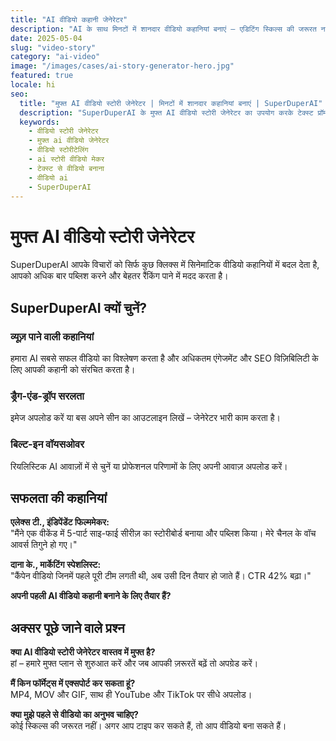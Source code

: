 ```yaml
---
title: "AI वीडियो कहानी जेनेरेटर"
description: "AI के साथ मिनटों में शानदार वीडियो कहानियां बनाएं – एडिटिंग स्किल्स की जरूरत नहीं।"
date: 2025-05-04
slug: "video-story"
category: "ai-video"
image: "/images/cases/ai-story-generator-hero.jpg"
featured: true
locale: hi
seo:
  title: "मुफ्त AI वीडियो स्टोरी जेनेरेटर | मिनटों में शानदार कहानियां बनाएं | SuperDuperAI"
  description: "SuperDuperAI के मुफ्त AI वीडियो स्टोरी जेनेरेटर का उपयोग करके टेक्स्ट प्रॉम्प्ट्स को तेज़ी से आकर्षक वीडियो में बदलें। YouTube, TikTok, Instagram के लिए बिल्कुल सही।"
  keywords:
    - वीडियो स्टोरी जेनेरेटर
    - मुफ्त ai वीडियो जेनेरेटर
    - वीडियो स्टोरीटेलिंग
    - ai स्टोरी वीडियो मेकर
    - टेक्स्ट से वीडियो बनाना
    - वीडियो ai
    - SuperDuperAI
---
```


# मुफ्त AI वीडियो स्टोरी जेनेरेटर

SuperDuperAI आपके विचारों को सिर्फ कुछ क्लिक्स में सिनेमाटिक वीडियो कहानियों में बदल देता है, आपको अधिक बार पब्लिश करने और बेहतर रैंकिंग पाने में मदद करता है।

<FeatureGrid>
  <Feature
    title="मिनटों में बनाएं"
    description="किसी भी स्क्रिप्ट या टेक्स्ट प्रॉम्प्ट को तेज़ी से पूर्ण वीडियो कहानी में बदलें।"
    icon="clock"
  />
  <Feature
    title="स्किल्स की जरूरत नहीं"
    description="AI एडिटिंग, इफेक्ट्स और साउंड संभालता है – आपको जटिल प्रोग्राम सीखने की जरूरत नहीं।"
    icon="wand"
  />
  <Feature
    title="निरंतर कैरेक्टर्स"
    description="आपके नायक हमेशा पहचाने जाने योग्य रहते हैं और सभी एपिसोड में स्टाइल बनाए रखते हैं।"
    icon="users"
  />
  <Feature
    title="मल्टी-प्लेटफॉर्म आउटपुट"
    description="YouTube, TikTok, Instagram और अन्य प्लेटफॉर्म के लिए तैयार फॉर्मेट्स।"
    icon="layout"
  />
</FeatureGrid>

## SuperDuperAI क्यों चुनें?

### व्यूज़ पाने वाली कहानियां

हमारा AI सबसे सफल वीडियो का विश्लेषण करता है और अधिकतम एंगेजमेंट और SEO विज़िबिलिटी के लिए आपकी कहानी को संरचित करता है।

### ड्रैग-एंड-ड्रॉप सरलता

इमेज अपलोड करें या बस अपने सीन का आउटलाइन लिखें – जेनेरेटर भारी काम करता है।

### बिल्ट-इन वॉयसओवर

रियलिस्टिक AI आवाज़ों में से चुनें या प्रोफेशनल परिणामों के लिए अपनी आवाज़ अपलोड करें।

## सफलता की कहानियां

**एलेक्स टी., इंडिपेंडेंट फिल्ममेकर:**  
"मैंने एक वीकेंड में 5-पार्ट साइ-फाई सीरीज़ का स्टोरीबोर्ड बनाया और पब्लिश किया। मेरे चैनल के वॉच आवर्स तिगुने हो गए।"

**दाना के., मार्केटिंग स्पेशलिस्ट:**  
"कैंपेन वीडियो जिनमें पहले पूरी टीम लगती थी, अब उसी दिन तैयार हो जाते हैं। CTR 42% बढ़ा।"

<CTABox>**अपनी पहली AI वीडियो कहानी बनाने के लिए तैयार हैं?**</CTABox>

## अक्सर पूछे जाने वाले प्रश्न

**क्या AI वीडियो स्टोरी जेनेरेटर वास्तव में मुफ्त है?**  
हां – हमारे मुफ्त प्लान से शुरुआत करें और जब आपकी ज़रूरतें बढ़ें तो अपग्रेड करें।

**मैं किन फॉर्मेट्स में एक्सपोर्ट कर सकता हूं?**  
MP4, MOV और GIF, साथ ही YouTube और TikTok पर सीधे अपलोड।

**क्या मुझे पहले से वीडियो का अनुभव चाहिए?**  
कोई स्किल्स की जरूरत नहीं। अगर आप टाइप कर सकते हैं, तो आप वीडियो बना सकते हैं।
